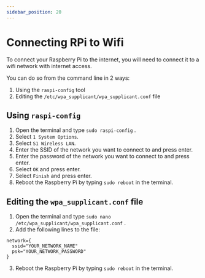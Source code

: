 ```yaml
---
sidebar_position: 20
---
```


# Connecting RPi to Wifi

To connect your Raspberry Pi to the internet, you will need to connect it to a wifi network with internet access.

You can do so from the command line in 2 ways:

1. Using the `raspi-config` tool
2. Editing the `/etc/wpa_supplicant/wpa_supplicant.conf` file

## Using `raspi-config`

1. Open the terminal and type `sudo raspi-config` .
2. Select `1 System Options`.
3. Select `S1 Wireless LAN`.
4. Enter the SSID of the network you want to connect to and press enter.
5. Enter the password of the network you want to connect to and press enter.
6. Select `OK` and press enter.
7. Select `Finish` and press enter.
8. Reboot the Raspberry Pi by typing `sudo reboot` in the terminal.

## Editing the `wpa_supplicant.conf` file

1. Open the terminal and type `sudo nano /etc/wpa_supplicant/wpa_supplicant.conf` .
2. Add the following lines to the file:

```
network={
  ssid="YOUR_NETWORK_NAME"
  psk="YOUR_NETWORK_PASSWORD"
}
```

3. Reboot the Raspberry Pi by typing `sudo reboot` in the terminal.
